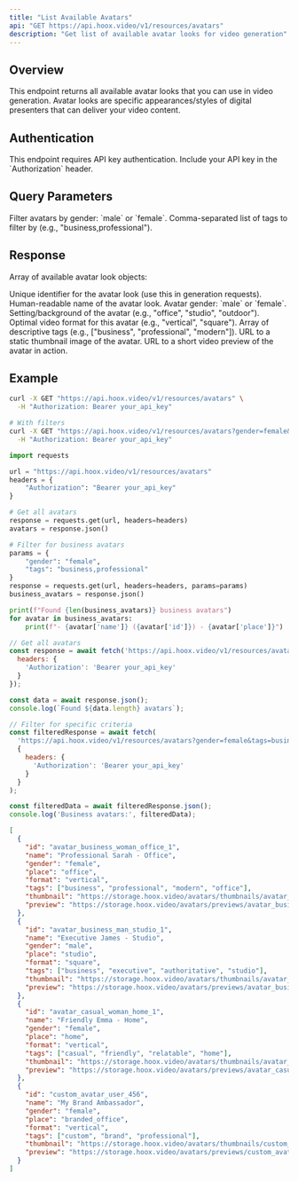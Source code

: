 ```yaml
---
title: "List Available Avatars"
api: "GET https://api.hoox.video/v1/resources/avatars"
description: "Get list of available avatar looks for video generation"
---
```


## Overview

This endpoint returns all available avatar looks that you can use in video generation. Avatar looks are specific appearances/styles of digital presenters that can deliver your video content.

## Authentication

<Info>
This endpoint requires API key authentication. Include your API key in the `Authorization` header.
</Info>

## Query Parameters

<ParamField query="gender" type="string">
  Filter avatars by gender: `male` or `female`.
</ParamField>

<ParamField query="tags" type="string">
  Comma-separated list of tags to filter by (e.g., "business,professional").
</ParamField>

## Response

Array of available avatar look objects:

<ResponseField name="id" type="string">
  Unique identifier for the avatar look (use this in generation requests).
</ResponseField>

<ResponseField name="name" type="string">
  Human-readable name of the avatar look.
</ResponseField>

<ResponseField name="gender" type="string">
  Avatar gender: `male` or `female`.
</ResponseField>

<ResponseField name="place" type="string">
  Setting/background of the avatar (e.g., "office", "studio", "outdoor").
</ResponseField>

<ResponseField name="format" type="string">
  Optimal video format for this avatar (e.g., "vertical", "square").
</ResponseField>

<ResponseField name="tags" type="array">
  Array of descriptive tags (e.g., ["business", "professional", "modern"]).
</ResponseField>

<ResponseField name="thumbnail" type="string">
  URL to a static thumbnail image of the avatar.
</ResponseField>

<ResponseField name="preview" type="string">
  URL to a short video preview of the avatar in action.
</ResponseField>

## Example

<RequestExample>

```bash cURL
curl -X GET "https://api.hoox.video/v1/resources/avatars" \
  -H "Authorization: Bearer your_api_key"

# With filters
curl -X GET "https://api.hoox.video/v1/resources/avatars?gender=female&tags=business" \
  -H "Authorization: Bearer your_api_key"
```

```python Python
import requests

url = "https://api.hoox.video/v1/resources/avatars"
headers = {
    "Authorization": "Bearer your_api_key"
}

# Get all avatars
response = requests.get(url, headers=headers)
avatars = response.json()

# Filter for business avatars
params = {
    "gender": "female",
    "tags": "business,professional"
}
response = requests.get(url, headers=headers, params=params)
business_avatars = response.json()

print(f"Found {len(business_avatars)} business avatars")
for avatar in business_avatars:
    print(f"- {avatar['name']} ({avatar['id']}) - {avatar['place']}")
```

```javascript JavaScript
// Get all avatars
const response = await fetch('https://api.hoox.video/v1/resources/avatars', {
  headers: {
    'Authorization': 'Bearer your_api_key'
  }
});

const data = await response.json();
console.log(`Found ${data.length} avatars`);

// Filter for specific criteria
const filteredResponse = await fetch(
  'https://api.hoox.video/v1/resources/avatars?gender=female&tags=business',
  {
    headers: {
      'Authorization': 'Bearer your_api_key'
    }
  }
);

const filteredData = await filteredResponse.json();
console.log('Business avatars:', filteredData);
```

</RequestExample>

<ResponseExample>

```json Success Response
[
  {
    "id": "avatar_business_woman_office_1",
    "name": "Professional Sarah - Office",
    "gender": "female",
    "place": "office",
    "format": "vertical",
    "tags": ["business", "professional", "modern", "office"],
    "thumbnail": "https://storage.hoox.video/avatars/thumbnails/avatar_business_woman_office_1.jpg",
    "preview": "https://storage.hoox.video/avatars/previews/avatar_business_woman_office_1.mp4"
  },
  {
    "id": "avatar_business_man_studio_1",
    "name": "Executive James - Studio",
    "gender": "male",
    "place": "studio",
    "format": "square",
    "tags": ["business", "executive", "authoritative", "studio"],
    "thumbnail": "https://storage.hoox.video/avatars/thumbnails/avatar_business_man_studio_1.jpg",
    "preview": "https://storage.hoox.video/avatars/previews/avatar_business_man_studio_1.mp4"
  },
  {
    "id": "avatar_casual_woman_home_1",
    "name": "Friendly Emma - Home",
    "gender": "female",
    "place": "home",
    "format": "vertical",
    "tags": ["casual", "friendly", "relatable", "home"],
    "thumbnail": "https://storage.hoox.video/avatars/thumbnails/avatar_casual_woman_home_1.jpg",
    "preview": "https://storage.hoox.video/avatars/previews/avatar_casual_woman_home_1.mp4"
  },
  {
    "id": "custom_avatar_user_456",
    "name": "My Brand Ambassador",
    "gender": "female",
    "place": "branded_office",
    "format": "vertical",
    "tags": ["custom", "brand", "professional"],
    "thumbnail": "https://storage.hoox.video/avatars/thumbnails/custom_avatar_user_456.jpg",
    "preview": "https://storage.hoox.video/avatars/previews/custom_avatar_user_456.mp4"
  }
]
```

</ResponseExample>
